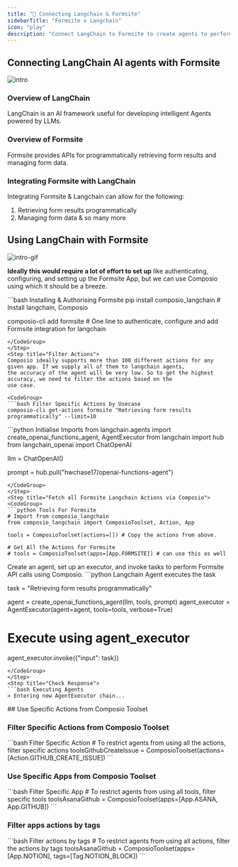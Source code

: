 ```yaml
---
title: "🚀 Connecting Langchain & Formsite"
sidebarTitle: "Formsite x Langchain"
icon: "play"
description: "Connect LangChain to Formsite to create agents to perform tasks using natural language"
---
```


## Connecting LangChain AI agents with Formsite
![intro](/media/intro.jpg)

### Overview of LangChain

LangChain is an AI framework useful for developing intelligent Agents powered by LLMs.

### Overview of Formsite

Formsite provides APIs for programmatically retrieving form results and managing form data.

### Integrating Formsite with LangChain

Integrating Formsite & Langchain can allow for the following:

1. Retrieving form results programmatically
2. Managing form data
& so many more

## Using LangChain with Formsite
![intro-gif](/media/intro.gif)
<Steps>
<Step title="Setting Up the Environment">

**Ideally this would require a lot of effort to set up** like authenticating, configuring, and setting up the Formsite App, but we can use Composio using which it should be a breeze.

<CodeGroup>
```bash Installing & Authorising Formsite
pip install composio_langchain # Install langchain, Composio 

composio-cli add formsite # One line to authenticate, configure and add Formsite integration for langchain
```
</CodeGroup>
</Step>
<Step title="Filter Actions">
Composio ideally supports more than 100 different actions for any given app. If we supply all of them to langchain agents, 
the accuracy of the agent will be very low. So to get the highest accuracy, we need to filter the actions based on the 
use case.

<CodeGroup>
```bash Filter Specific Actions by Usecase
composio-cli get-actions formsite "Retrieving form results programmatically" --limit=10
```
</CodeGroup>

</Step>
<Step title="Import Base Packages">

<CodeGroup>
```python Initialise Imports
from langchain.agents import create_openai_functions_agent, AgentExecutor
from langchain import hub
from langchain_openai import ChatOpenAI


llm = ChatOpenAI()

prompt = hub.pull("hwchase17/openai-functions-agent")
```
</CodeGroup>
</Step>
<Step title="Fetch all Formsite Langchain Actions via Composio">
<CodeGroup>
```python Tools For Formsite
# Import from composio_langchain
from composio_langchain import ComposioToolset, Action, App

tools = ComposioToolset(actions=[]) # Copy the actions from above. 

# Get All the Actions for Formsite
# tools = ComposioToolset(apps=[App.FORMSITE]) # can use this as well
```
</CodeGroup>
</Step>
<Step title="Execute the Agent">
Create an agent, set up an executor, and invoke tasks to perform Formsite API calls using Composio. 
<CodeGroup>
```python Langchain Agent executes the task

task = "Retrieving form results programmatically"

agent = create_openai_functions_agent(llm, tools, prompt)
agent_executor = AgentExecutor(agent=agent, tools=tools, verbose=True)

# Execute using agent_executor
agent_executor.invoke({"input": task})
```
</CodeGroup>
</Step>
<Step title="Check Response">
```bash Executing Agents
> Entering new AgentExecutor chain...
```
</Step>
</Steps>
## Use Specific Actions from Composio Toolset

### Filter Specific Actions from Composio Toolset

<CodeGroup>
```bash Filter Specific Action
# To restrict agents from using all the actions, filter specific actions
toolsGithubCreateIssue = ComposioToolset(actions=[Action.GITHUB_CREATE_ISSUE])
```
</CodeGroup>

### Use Specific Apps from Composio Toolset
<CodeGroup>
```bash Filter Specific App
# To restrict agents from using all tools, filter specific tools
toolsAsanaGithub = ComposioToolset(apps=[App.ASANA, App.GITHUB])
```
</CodeGroup>

### Filter apps actions by tags 
<CodeGroup>
```bash Filter actions by tags
# To restrict agents from using all actions, filter the actions by tags
toolsAsanaGithub = ComposioToolset(apps=[App.NOTION], tags=[Tag.NOTION_BLOCK])
```
</CodeGroup>

